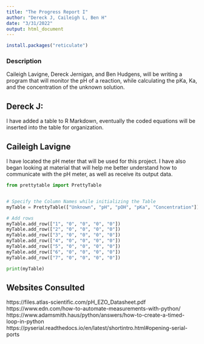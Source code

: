 ```yaml
---
title: "The Progress Report I"
author: "Dereck J, Caileigh L, Ben H"
date: "3/31/2022"
output: html_document
---
```








































































```r
install.packages("reticulate")
```


### Description
Caileigh Lavigne, Dereck Jernigan, and Ben Hudgens, will be writing a program that will monitor the pH of a reaction, while calculating the pKa, Ka, and the concentration of the unknown solution. 

## Dereck J:

I have added a table to R Markdown, eventually the coded equations will be inserted into the table for organization.


## Caileigh Lavigne
I have located the pH meter that will be used for this project. I have also began looking at material that will help me better understand how to communicate with the pH meter, as well as receive its output data.


```python
from prettytable import PrettyTable


# Specify the Column Names while initializing the Table
myTable = PrettyTable(["Unknown", "pH", "pOH", "pKa", "Concentration"])

# Add rows
myTable.add_row(["1", "0", "0", "0", "0"])
myTable.add_row(["2", "0", "0", "0", "0"])
myTable.add_row(["3", "0", "0", "0", "0"])
myTable.add_row(["4", "0", "0", "0", "0"])
myTable.add_row(["5", "0", "0", "0", "0"])
myTable.add_row(["6", "0", "0", "0", "0"])
myTable.add_row(["7", "0", "0", "0", "0"])

print(myTable)

```

## Websites Consulted
https://files.atlas-scientific.com/pH_EZO_Datasheet.pdf
https://www.edn.com/how-to-automate-measurements-with-python/
https://www.adamsmith.haus/python/answers/how-to-create-a-timed-loop-in-python
https://pyserial.readthedocs.io/en/latest/shortintro.html#opening-serial-ports